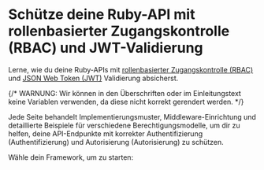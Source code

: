 
# Schütze deine Ruby-API mit rollenbasierter Zugangskontrolle (RBAC) und JWT-Validierung

Lerne, wie du deine Ruby-APIs mit [rollenbasierter Zugangskontrolle (RBAC)](/authorization/role-based-access-control) und [JSON Web Token (JWT)](https://auth.wiki/jwt) Validierung absicherst.

{/* WARNUNG: Wir können in den Überschriften oder im Einleitungstext keine Variablen verwenden, da diese nicht korrekt gerendert werden. */}

Jede Seite behandelt Implementierungsmuster, Middleware-Einrichtung und detaillierte Beispiele für verschiedene Berechtigungsmodelle, um dir zu helfen, deine API-Endpunkte mit korrekter Authentifizierung (Authentifizierung) und Autorisierung (Autorisierung) zu schützen.

Wähle dein Framework, um zu starten:

<MiniGallery />
